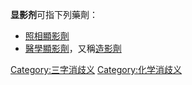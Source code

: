 '''显影剂'''可指下列藥劑：

*[[照相顯影劑|照相顯影劑]]
*[[醫學顯影劑|醫學顯影劑]]，又稱[[造影劑|造影劑]]

{{消歧义}}

[[Category:三字消歧义|Category:三字消歧义]]
[[Category:化学消歧义|Category:化学消歧义]]